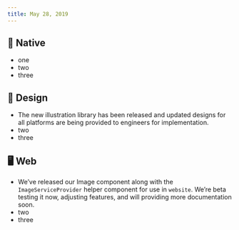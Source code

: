 ```yaml
---
title: May 28, 2019
---
```


## 📱 Native

-   one
-   two
-   three

## 🍭 Design

-   The new illustration library has been released and updated designs for all platforms are being provided to engineers for implementation.
-   two
-   three

## 🖥 Web

-   We’ve released our Image component along with the `ImageServiceProvider` helper component for use in `website`. We’re beta testing it now, adjusting features, and will providing more documentation soon.
-   two
-   three
